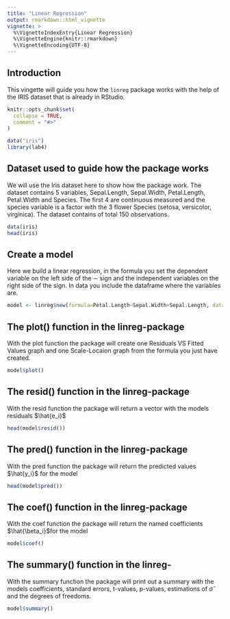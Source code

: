 ```yaml
---
title: "Linear Regression"
output: rmarkdown::html_vignette
vignette: >
  %\VignetteIndexEntry{Linear Regression}
  %\VignetteEngine{knitr::rmarkdown}
  %\VignetteEncoding{UTF-8}
---
```


## Introduction  
This vingette will guide you how the `linreg` package works with the help of the IRIS dataset that is already in RStudio.

```r
knitr::opts_chunk$set(
  collapse = TRUE,
  comment = "#>"
)
```


```r
data("iris")
library(lab4)
```

## Dataset used to guide how the package works
We will use the Iris dataset here to show how the package work. The dataset contains 5 variables, Sepal.Length, Sepal.Width, Petal.Length, Petal.Width and Species. The first 4 are continuous measured and the species variable is a factor with the 3 flower Species (setosa, versicolor, virginica). The dataset contains of total 150 observations. 
```r
data(iris)
head(iris)
```


## Create a model
Here we build a linear regression, in the formula you set the dependent variable on the left side of the $\sim$ sign and the independent variables on the right side of the sign. In data you include the dataframe where the variables are.  
```r
model <- linreg$new(formula=Petal.Length~Sepal.Width+Sepal.Length, data=iris)
```

## The plot() function in the linreg-package
With the plot function the package will create one Residuals VS Fitted Values graph and one Scale-Locaion graph from the formula you just have created.

```r

model$plot()
```


## The resid() function in the linreg-package
With the resid function the package will return a vector with the models residuals $\hat{e_i}$
```r

head(model$resid())
```


## The pred() function in the linreg-package
With the pred function the package will return the predicted values $\hat{y_i}$ for the model
```r

head(model$pred())
```


## The coef() function in the linreg-package
With the coef function the package will return the named coefficients $\hat{\beta_i}$for the model 
```r

model$coef()
```


## The summary() function in the linreg-
With the summary function the package will print out a summary with the models coefficients, standard errors, t-values, p-values, estimations of $\hat{\sigma}$ and the degrees of freedoms.
```r

model$summary()
```





